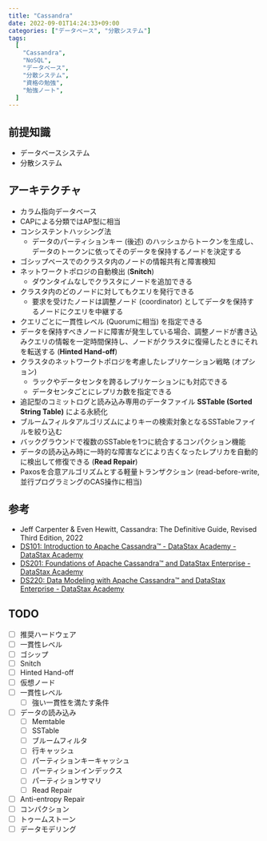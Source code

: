 ```yaml
---
title: "Cassandra"
date: 2022-09-01T14:24:33+09:00
categories: ["データベース", "分散システム"]
tags:
  [
    "Cassandra",
    "NoSQL",
    "データベース",
    "分散システム",
    "資格の勉強",
    "勉強ノート",
  ]
---
```



## 前提知識

- <Link href="/posts/database-system">データベースシステム</Link>
- <Link href="/posts/distributed-system">分散システム</Link>

## アーキテクチャ

- カラム指向データベース
- CAPによる分類ではAP型に相当
- コンシステントハッシング法
  - データのパーティションキー (後述) のハッシュからトークンを生成し、データのトークンに依ってそのデータを保持するノードを決定する
- ゴシップベースでのクラスタ内のノードの情報共有と障害検知
- ネットワークトポロジの自動検出 (**Snitch**)
  - ダウンタイムなしでクラスタにノードを追加できる
- クラスタ内のどのノードに対してもクエリを発行できる
  - 要求を受けたノードは調整ノード (coordinator) としてデータを保持するノードにクエリを中継する
- クエリごとに一貫性レベル (Quorumに相当) を指定できる
- データを保持すべきノードに障害が発生している場合、調整ノードが書き込みクエリの情報を一定時間保持し、ノードがクラスタに復帰したときにそれを転送する (**Hinted Hand-off**)
- クラスタのネットワークトポロジを考慮したレプリケーション戦略 (オプション)
  - ラックやデータセンタを跨るレプリケーションにも対応できる
  - データセンタごとにレプリカ数を指定できる
- 追記型のコミットログと読み込み専用のデータファイル **SSTable (Sorted String Table)** による永続化
- ブルームフィルタアルゴリズムによりキーの検索対象となるSSTableファイルを絞り込む
- バックグラウンドで複数のSSTableを1つに統合するコンパクション機能
- データの読み込み時に一時的な障害などにより古くなったレプリカを自動的に検出して修復できる (**Read Repair**)
- Paxosを合意アルゴリズムとする軽量トランザクション (read-before-write, 並行プログラミングのCAS操作に相当)

## 参考

- Jeff Carpenter & Even Hewitt, Cassandra: The Definitive Guide, Revised Third Edition, 2022
- [DS101: Introduction to Apache Cassandra™ - DataStax Academy - DataStax Academy](https://academy.datastax.com/#/online-courses/0da20519-364d-47a9-9916-b59c02175393)
- [DS201: Foundations of Apache Cassandra™ and DataStax Enterprise - DataStax Academy](https://academy.datastax.com/#/online-courses/6167eee3-0575-4d88-9f80-f2270587ce23)
- [DS220: Data Modeling with Apache Cassandra™ and DataStax Enterprise - DataStax Academy](https://academy.datastax.com/#/online-courses/ca2e1209-510b-44a6-97de-d5219d835319)

## TODO

- [ ] 推奨ハードウェア
- [ ] 一貫性レベル
- [ ] ゴシップ
- [ ] Snitch
- [ ] Hinted Hand-off
- [ ] 仮想ノード
- [ ] 一貫性レベル
  - [ ] 強い一貫性を満たす条件
- [ ] データの読み込み
  - [ ] Memtable
  - [ ] SSTable
  - [ ] ブルームフィルタ
  - [ ] 行キャッシュ
  - [ ] パーティションキーキャッシュ
  - [ ] パーティションインデックス
  - [ ] パーティションサマリ
  - [ ] Read Repair
- [ ] Anti-entropy Repair
- [ ] コンパクション
- [ ] トゥームストーン
- [ ] データモデリング

